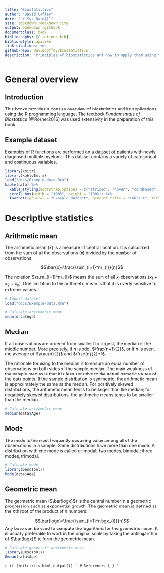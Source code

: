 ```yaml
--- 
title: "Biostatistics"
author: "David Coffey"
date: "`r Sys.Date()`"
site: bookdown::bookdown_site
output: bookdown::gitbook
documentclass: book
bibliography: [Citations.bib]
biblio-style: apalike
link-citations: yes
github-repo: davidcoffey/Biostatistics
description: "Principles of biostatistics and how to apply them using the R programming language."
---
```


# General overview

## Introduction
This books provides a consise overview of biostatistics and its applications using the R programming language.  The textbook *Fundamentals of Biostatitics* [@Rosner2016] was used extensivity in the preparation of this book.

## Example dataset
Examples of R functions are performed on a dataset of patients with newly diagnosed multiple myeloma.  This dataset  contains a variety of categorical and continuous variables. 

```r
library(knitr)
library(kableExtra)
load("docs/Example-data.Rda")
kable(data) %>%
  kable_styling(bootstrap_options = c("striped", "hover", "condensed", "responsive", "bordered"), font_size = 12) %>%
  scroll_box(width = "100%", height = "100%") %>%
  footnote(general = "Example dataset", general_title = "Table 1", title_format = "italic")
```

<!--chapter:end:index.Rmd-->

# Descriptive statistics

## Arithmetic mean
The arithmetic mean ($\bar{x}$) is a measure of central location.  It is calculated from the sum of all the observations (${n}$) divided by the number of observations:

$$\bar{x}=\frac{\sum_{i=1}^nx_{i}}{n}$$

The notation $\sum_{i=1}^nx_{i}$ means the sum of all ${x}_i$ observations $({x}_1+{x}_2+{x}_n)$.  One limitation to the arithmetic mean is that it is overly sensitive to extreme values.

```r
# Import dataset
load("docs/Example-data.Rda")

# Calcuate arithmetic mean
mean(data$Age)
```

## Median
If all observations are ordered from smallest to largest, the median is the middle number.  More precisely, if ${n}$ is odd, $\frac{n+1}{2}$, or if ${n}$ is even, the average of $\frac{n}{2}$ and $\frac{n}{2}+1$.

The rationale for using to the median is to ensure an equal number of observations on both sides of the sample median.  The main weakness of the sample median is that it is less sensitive to the actual numeric values of the data points.  If the sample distribution is symmetric, the arithmetic mean is approximately the same as the median.  For positively skewed distributions, the arithmetic mean tends to be larger than the median; for negatively skewed distributions, the arithmetic means tends to be smaller than the median.

```r
# Calcuate arithmetic mean
median(data$Age)
```

## Mode
The mode is the most frequently occurring value among all of the observations in a sample.  Some distributions have more than one mode.  A distribution with one mode is called unimodal; two modes, bimodal; three modes, trimodal.

```r
# Calcuate mode
library(DescTools)
Mode(data$Age)
```

## Geometric mean
The geometric mean ($\bar{logx}$) is the central number in a geometric progression such as exponential growth.  The geometric mean is defined as the ${n}$th root of the product of ${n}$ numbers:

$$\bar{logx}=\frac{\sum_{i=1}^nlogx_{i}}{n}$$
Any base can be used to compute the logarithms for the geometric mean.  It is usually preferable to work in the original scale by taking the antilogarithm of $\bar{logx}$ to form the geometric mean.

```r
# Calcuate geometric arithmetic mean
library(DescTools)
Gmean(data$Age)
```


<!--chapter:end:DescriptiveStatistics.Rmd-->

`r if (knitr:::is_html_output()) '
# References {-}
'`

<!--chapter:end:References.Rmd-->

